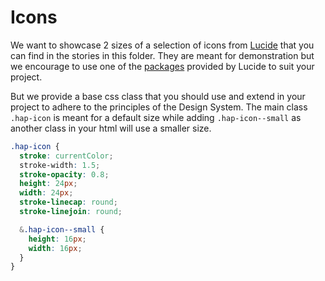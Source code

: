 
<Meta title="Elements/icon/Icons" />

# Icons

We want to showcase 2 sizes of a selection of icons from
[Lucide](https://lucide.dev/) that you can find in the stories in this folder.
They are meant for demonstration but we encourage to use one of the
[packages](https://lucide.dev/packages) provided by Lucide to suit your project.

But we provide a base css class that you should use and extend in your project
to adhere to the principles of the Design System. The main class `.hap-icon` is
meant for a default size while adding `.hap-icon--small` as another class in
your html will use a smaller size.

```css
.hap-icon {
  stroke: currentColor;
  stroke-width: 1.5;
  stroke-opacity: 0.8;
  height: 24px;
  width: 24px;
  stroke-linecap: round;
  stroke-linejoin: round;

  &.hap-icon--small {
    height: 16px;
    width: 16px;
  }
}
```
